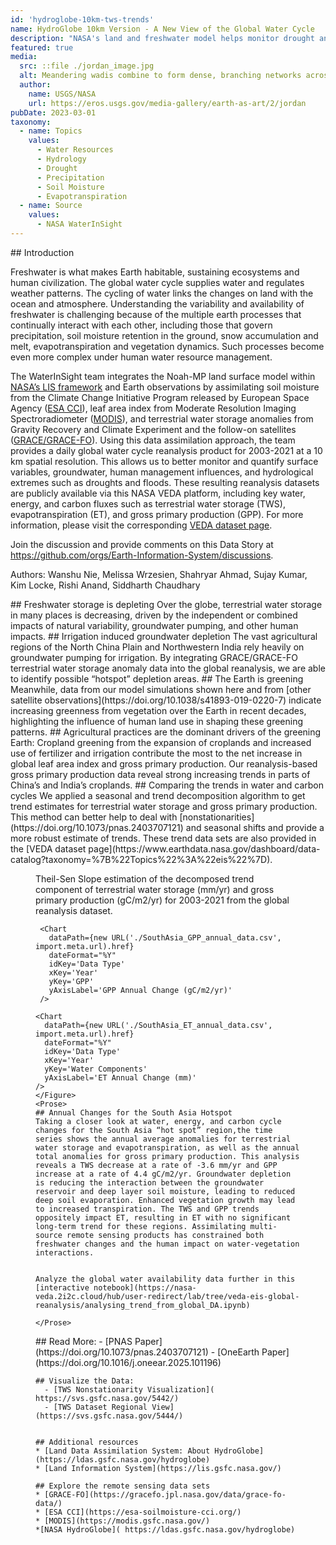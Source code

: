 ```yaml
---
id: 'hydroglobe-10km-tws-trends'
name: HydroGlobe 10km Version - A New View of the Global Water Cycle
description: "NASA's land and freshwater model helps monitor drought and floods and study changes in the  global water cycle"
featured: true
media:
  src: ::file ./jordan_image.jpg
  alt: Meandering wadis combine to form dense, branching networks across the stark, arid landscape of southeastern Jordan. The Arabic word "wadi" means a gulley or streambed that typically remains dry except after drenching, seasonal rains.
  author:
    name: USGS/NASA
    url: https://eros.usgs.gov/media-gallery/earth-as-art/2/jordan
pubDate: 2023-03-01
taxonomy:
  - name: Topics
    values:
      - Water Resources
      - Hydrology 
      - Drought
      - Precipitation 
      - Soil Moisture 
      - Evapotranspiration
  - name: Source
    values: 
      - NASA WaterInSight
---
```

<Block>
  <Prose>
  ## Introduction

  Freshwater is what makes Earth habitable, sustaining ecosystems and human civilization. The global water cycle supplies water and regulates weather patterns. The cycling of water links the changes on land with the ocean and atmosphere. Understanding the variability and availability of freshwater is challenging because of the multiple earth processes that continually interact with each other, including those that govern precipitation, soil moisture retention in the ground, snow accumulation and melt, evapotranspiration and vegetation dynamics. Such processes become even more complex under human water resource management. 

  The WaterInSight team integrates the Noah-MP land surface model within [NASA’s LIS framework](https://lis.gsfc.nasa.gov/) and Earth observations by assimilating soil moisture from the Climate Change Initiative Program released by European Space Agency  ([ESA CCI](https://esa-soilmoisture-cci.org/)), leaf area index from Moderate Resolution Imaging Spectroradiometer ([MODIS](https://lpdaac.usgs.gov/products/mcd15a2hv006/)), and terrestrial water storage anomalies from Gravity Recovery and Climate Experiment and the follow-on satellites ([GRACE/GRACE-FO](https://earth.gsfc.nasa.gov/geo/data/grace-mascons)). Using this data assimilation approach, the team provides a daily global water cycle reanalysis product for 2003-2021 at a 10 km spatial resolution. This allows us to better monitor and quantify surface variables, groundwater, human management influences, and hydrological extremes such as droughts and floods. These resulting reanalysis datasets are publicly available via this NASA VEDA platform, including key water, energy, and carbon fluxes such as terrestrial water storage (TWS), evapotranspiration (ET), and gross primary production (GPP). For more information, please visit the corresponding [VEDA dataset page](https://www.earthdata.nasa.gov/dashboard/data-catalog?taxonomy=%7B%22Topics%22%3A%22eis%22%7D). 
  
  Join the discussion and provide comments on this Data Story at https://github.com/orgs/Earth-Information-System/discussions.
  
  Authors: Wanshu Nie, Melissa Wrzesien, Shahryar Ahmad, Sujay Kumar, Kim Locke, Rishi Anand, Siddharth Chaudhary

  </Prose>
</Block>

<ScrollytellingBlock>
  <Chapter
    center={[77.63,24.27]}
    zoom={2}
    datasetId='lis-global-da-trends'
    layerId='lis-global-da-tws-trend'
    datetime='2003-01-01'
  >
    ## Freshwater storage is depleting
    Over the globe, terrestrial water storage in many places is decreasing, driven by the independent or combined impacts of natural variability, groundwater pumping, and other human impacts.
  </Chapter>
  <Chapter
    center={[105.5001,30.7899]}
    zoom={3.8}
    datasetId='lis-global-da-trends'
    layerId='lis-global-da-tws-trend'
    datetime='2003-01-01'
  >
    ## Irrigation induced groundwater depletion
    The vast agricultural regions of the North China Plain and Northwestern India rely heavily on groundwater pumping for irrigation. By integrating GRACE/GRACE-FO terrestrial water storage anomaly data into the global reanalysis, we are able to identify possible “hotspot” depletion areas.
  </Chapter>
  <Chapter
    center={[77.63,24.27]}
    zoom={2}
    datasetId='lis-global-da-trends'
    layerId='lis-global-da-gpp-trend'
    datetime='2003-01-01'
  >
    ## The Earth is greening
    Meanwhile, data from our model simulations shown here and from [other satellite observations](https://doi.org/10.1038/s41893-019-0220-7) indicate increasing greenness from vegetation over the Earth in recent decades, highlighting the influence of human land use in shaping these greening patterns.
  </Chapter>
  <Chapter
    center={[105.5001,30.7899]}
    zoom={3.8}
    datasetId='lis-global-da-trends'
    layerId='lis-global-da-gpp-trend'
    datetime='2003-01-01'
  >
    ## Agricultural practices are the dominant drivers of the greening Earth:
    Cropland greening from the expansion of croplands and increased use of fertilizer and irrigation contribute the most to the net increase in global leaf area index and gross primary production. Our reanalysis-based gross primary production data reveal strong increasing trends in parts of China’s and India’s croplands.
  </Chapter>
</ScrollytellingBlock>

<Block>
  <Prose>
  ## Comparing the trends in water and carbon cycles
  We applied a seasonal and trend decomposition algorithm to get trend estimates for terrestrial water storage and gross primary production. This method can better help to deal with [nonstationarities](https://doi.org/10.1073/pnas.2403707121) and seasonal shifts and provide a more robust estimate of trends. These trend data sets are also provided in the [VEDA dataset page](https://www.earthdata.nasa.gov/dashboard/data-catalog?taxonomy=%7B%22Topics%22%3A%22eis%22%7D).
  </Prose>
</Block>

<Block type='wide'>
  <Figure>
     <Map
     datasetId='lis-global-da-trends'
     layerId='lis-global-da-tws-trend'
     dateTime='2003-01-01'
     compareDateTime='2003-01-01'
     zoom={2}
     center={[0,0]}
     />
    <Caption
     attrAuthor='NASA'
     attrUrl='https://nasa.gov/'
   >
    Theil-Sen Slope estimation of the decomposed trend  component of terrestrial water storage (mm/yr) and gross primary production (gC/m2/yr) for 2003-2021 from the global reanalysis dataset.
    </Caption>
  </Figure>
</Block>

<Block>
    <Figure>
    <Chart
      dataPath={new URL('./SouthAsia_TWS_annual_data.csv', import.meta.url).href}
      dateFormat="%Y"
      idKey='Data Type'
      xKey='Year'
      yKey='Water Components'
      yAxisLabel='TWS Annual Change (mm)'
    />

     <Chart
       dataPath={new URL('./SouthAsia_GPP_annual_data.csv', import.meta.url).href}
       dateFormat="%Y"
       idKey='Data Type'
       xKey='Year'
       yKey='GPP'
       yAxisLabel='GPP Annual Change (gC/m2/yr)'
     />

    <Chart
      dataPath={new URL('./SouthAsia_ET_annual_data.csv', import.meta.url).href}
      dateFormat="%Y"
      idKey='Data Type'
      xKey='Year'
      yKey='Water Components'
      yAxisLabel='ET Annual Change (mm)'
    />
    </Figure>
    <Prose>
    ## Annual Changes for the South Asia Hotspot
    Taking a closer look at water, energy, and carbon cycle changes for the South Asia “hot spot” region,the time series shows the annual average anomalies for terrestrial water storage and evapotranspiration, as well as the annual total anomalies for gross primary production. This analysis reveals a TWS decrease at a rate of -3.6 mm/yr and GPP increase at a rate of 4.4 gC/m2/yr. Groundwater depletion is reducing the interaction between the groundwater reservoir and deep layer soil moisture, leading to reduced deep soil evaporation. Enhanced vegetation growth may lead to increased transpiration. The TWS and GPP trends oppositely impact ET, resulting in ET with no significant long-term trend for these regions. Assimilating multi-source remote sensing products has constrained both freshwater changes and the human impact on water-vegetation interactions.


    Analyze the global water availability data further in this [interactive notebook](https://nasa-veda.2i2c.cloud/hub/user-redirect/lab/tree/veda-eis-global-reanalysis/analysing_trend_from_global_DA.ipynb)

    </Prose>
 </Block>

<Block>
  <Prose>
    ## Read More:
    - [PNAS Paper](https://doi.org/10.1073/pnas.2403707121)
    - [OneEarth Paper](https://doi.org/10.1016/j.oneear.2025.101196) 

    ## Visualize the Data: 
	  - [TWS Nonstationarity Visualization]( https://svs.gsfc.nasa.gov/5442/) 
	  - [TWS Dataset Regional View](https://svs.gsfc.nasa.gov/5444/) 


    ## Additional resources
    * [Land Data Assimilation System: About HydroGlobe](https://ldas.gsfc.nasa.gov/hydroglobe)
    * [Land Information System](https://lis.gsfc.nasa.gov/)

    ## Explore the remote sensing data sets
    * [GRACE-FO](https://gracefo.jpl.nasa.gov/data/grace-fo-data/)
    * [ESA CCI](https://esa-soilmoisture-cci.org/)
    * [MODIS](https://modis.gsfc.nasa.gov/)
    *[NASA HydroGlobe]( https://ldas.gsfc.nasa.gov/hydroglobe)
  </Prose>
</Block>
